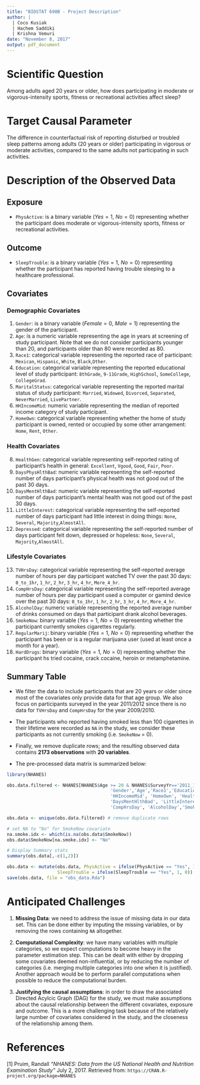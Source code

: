 ```yaml
---
title: "BIOSTAT 690B - Project Description"
author: | 
  | Coco Kusiak
  | Hachem Saddiki
  | Krishna Vemuri
date: "November 8, 2017"
output: pdf_document
---
```



# Scientific Question

Among adults aged 20 years or older, how does participating in moderate or vigorous-intensity sports, fitness or recreational activities affect sleep?

# Target Causal Parameter

The difference in counterfactual risk of reporting disturbed or troubled sleep patterns among adults (20 years or older) participating in vigorous or moderate activities, compared to the same adults not participating in such activities.

# Description of the Observed Data

## Exposure

- `PhysActive`: is a binary variable ($Yes=1$, $No=0$) representing whether the participant does moderate or vigorous-intensity sports, fitness or recreational activities.

## Outcome

- `SleepTrouble`: is a binary variable ($Yes=1$, $No=0$) representing whether the participant has reported having trouble sleeping to a healthcare professional.

## Covariates

### Demographic Covariates

1. `Gender`: is a binary variable ($Female=0$, $Male=1$) representing the gender of the participant.
2. `Age`: is a numeric variable representing the age in years at screening of study participant. Note that we do not consider participants younger than $20$, and participants older than $80$ were recorded as $80$.
3. `Race1`: categorical variable representing the reported race of participant: `Mexican`, `Hispanic`, `White`, `Black`,`Other`.
4. `Education`: categorical variable representing the reported educational level of study participant: `8thGrade`, `9-11Grade`, `HighSchool`, `SomeCollege`, `CollegeGrad`.
5. `MaritalStatus`: categorical variable representing the reported marital status of study participant: `Married`, `Widowed`, `Divorced`, `Separated`, `NeverMarried`, `LivePartner`.
6. `HHIncomeMid`: numeric variable representing the median of reported income category of study participant.
7. `HomeOwn`: categorical variable representing whether the home of study participant is owned, rented or occupied by some other arrangement: `Home`, `Rent`, `Other`.

### Health Covariates

8. `HealthGen`: categorical variable representing self-reported rating of participant's health in general: `Excellent`, `Vgood`, `Good`, `Fair`, `Poor`.
9. `DaysPhysHlthBad`: numeric variable representing the self-reported number of days participant's physical health was not good out of the past 30 days.
10. `DaysMentHlthBad`: numeric variable representing the self-reported number of days participant's mental health was not good out of the past 30 days.
11. `LittleInterest`: categorical variable representing the self-reported number of days participant had little interest in doing things: `None`, `Several`, `Majority`,`AlmostAll`.
12. `Depressed`: categorical variable representing the self-reported number of days participant felt down, depressed or hopeless: `None`, `Several`, `Majority`,`AlmostAll`.

### Lifestyle Covariates

13. `TVHrsDay`: categorical variable representing the self-reported average number of hours per day participant watched TV over the past 30 days: `0_to_1hr`, `1_hr`, `2_hr`, `3_hr`, `4_hr`, `More_4_hr`. 
14. `CompHrsDay`: categorical variable representing the self-reported average number of hours per day participant used a computer or gamind device over the past 30 days: `0_to_1hr`, `1_hr`, `2_hr`, `3_hr`, `4_hr`, `More_4_hr`. 
15. `AlcoholDay`: numeric variable representing the reported average number of drinks consumed on days that participant drank alcohol beverages.
16. `SmokeNow`: binary variable ($Yes=1$, $No=0$) representing whether the participant currently smokes cigarettes regularly.
17. `RegularMarij`: binary variable ($Yes=1$, $No=0$) representing whether the participant has been or is a regular marijuana user (used at least once a month for a year).
18. `HardDrugs`: binary variable ($Yes=1$, $No=0$) representing whether the participant hs tried cocaine, crack cocaine, heroin or metamphetamine.

## Summary Table

- We filter the data to include participants that are 20 years or older since most of the covariates only provide data for that age group. We also focus on participants surveyed in the year 2011/2012 since there is no data for `TVHrsDay` and `CompHrsDay` for the year 2009/2010.

- The participants who reported having smoked less than 100 cigarettes in their lifetime were recorded as `NA` in the study, we consider these participants as not currently smoking (i.e. `SmokeNow` = 0).

- Finally, we remove duplicate rows; and the resulting observed data contains **2173 observations** with **20 variables**. 

- The pre-processed data matrix is summarized below:

```r
library(NHANES)

obs.data.filtered <- NHANES[NHANES$Age >= 20 & NHANES$SurveyYr=='2011_12', c('ID','SurveyYr','PhysActive','SleepTrouble',
                                       'Gender','Age','Race1','Education','MaritalStatus',
                                       'HHIncomeMid', 'HomeOwn', 'HealthGen', 'DaysPhysHlthBad',
                                       'DaysMentHlthBad', 'LittleInterest', 'Depressed', 'TVHrsDay',
                                       'CompHrsDay', 'AlcoholDay','SmokeNow', 'RegularMarij', 'HardDrugs')]

obs.data <- unique(obs.data.filtered) # remove duplicate rows

# set NA to "No" for SmokeNow covariate
na.smoke.idx <- which(is.na(obs.data$SmokeNow))
obs.data$SmokeNow[na.smoke.idx] <- "No"

# Display Summary stats
summary(obs.data[,-c(1,2)])

obs.data <- mutate(obs.data, PhysActive = ifelse(PhysActive == "Yes", 1, 0),
                   SleepTrouble = ifelse(SleepTrouble == "Yes", 1, 0))
save(obs.data, file = "obs_data.Rda")
```


# Anticipated Challenges

1. **Missing Data**: we need to address the issue of missing data in our data set. This can be done either by imputing the missing variables, or by removing the rows containing `NA` altogether.

2. **Computational Complexity**: we have many variables with multiple categories, so we expect computations to become heavy in the parameter estimation step. This can be dealt with either by dropping some covariates deemed non-influential, or by reducing the number of categories (i.e. merging multiple categories into one when it is justified). Another approach would be to perform parallel computations when possible to reduce the computational burden.

3. **Justifying the causal assumptions**: in order to draw the associated Directed Acylcic Graph (DAG) for the study, we must make assumptions about the causal relationship between the different covariates, exposure and outcome. This is a more challenging task because of the relatively large number of covariates considered in the study, and the closeness of the relationship among them.

# References

[1] Pruim, Randall *"NHANES: Data from the US National Health and Nutrition Examination Study"* July 2, 2017. Retrieved from: `https://CRAN.R-project.org/package=NHANES`